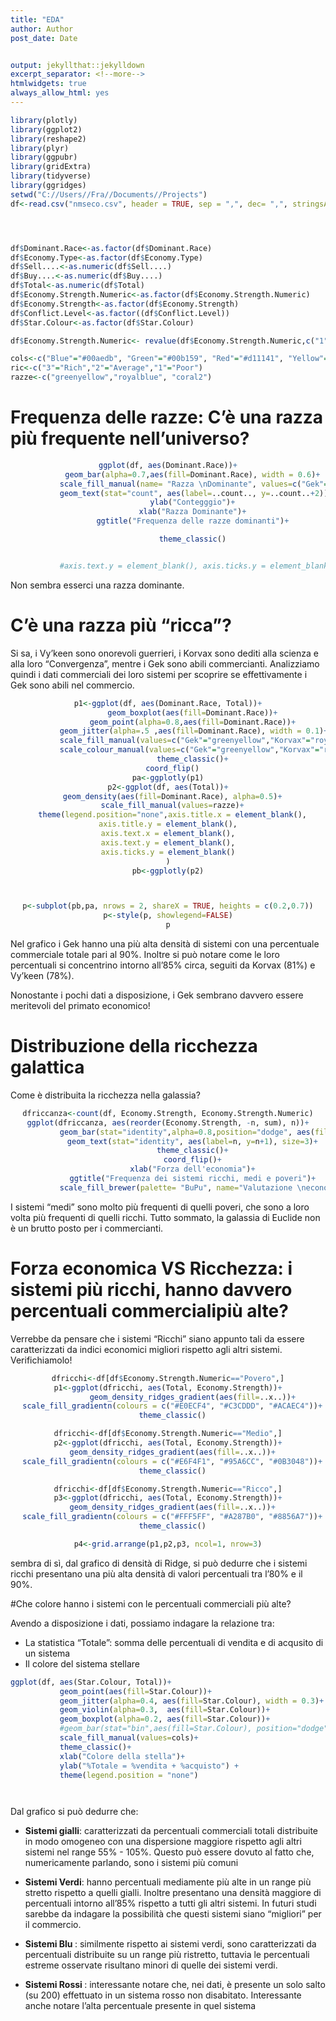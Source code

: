 ```yaml
---
title: "EDA"
author: Author
post_date: Date


output: jekyllthat::jekylldown
excerpt_separator: <!--more-->
htmlwidgets: true
always_allow_html: yes
---
```

<style type="text/css">
h1.title {
  font-size: 38px;
}
</style>
```r
library(plotly)
library(ggplot2)
library(reshape2)
library(plyr)
library(ggpubr)
library(gridExtra)
library(tidyverse)
library(ggridges)
setwd("C://Users//Fra//Documents//Projects")
df<-read.csv("nmseco.csv", header = TRUE, sep = ",", dec= ",", stringsAsFactors = FALSE)




df$Dominant.Race<-as.factor(df$Dominant.Race)
df$Economy.Type<-as.factor(df$Economy.Type)
df$Sell....<-as.numeric(df$Sell....)
df$Buy....<-as.numeric(df$Buy....)
df$Total<-as.numeric(df$Total)
df$Economy.Strength.Numeric<-as.factor(df$Economy.Strength.Numeric)
df$Economy.Strength<-as.factor(df$Economy.Strength)
df$Conflict.Level<-as.factor((df$Conflict.Level))
df$Star.Colour<-as.factor(df$Star.Colour)

df$Economy.Strength.Numeric<- revalue(df$Economy.Strength.Numeric,c("1"="Povero","2"="Medio","3"="Ricco"))

cols<-c("Blue"="#00aedb", "Green"="#00b159", "Red"="#d11141", "Yellow"="#ffc425")
ric<-c("3"="Rich","2"="Average","1"="Poor")
razze<-c("greenyellow","royalblue", "coral2")

```
<div style="page-break-after: always;"></div>
# Frequenza delle razze: C'è una razza più frequente nell'universo?
<center>
```r


ggplot(df, aes(Dominant.Race))+
           geom_bar(alpha=0.7,aes(fill=Dominant.Race), width = 0.6)+
           scale_fill_manual(name= "Razza \nDominante", values=c("Gek"="greenyellow","Korvax"="royalblue", "Vy'keen"="coral2"))+
           geom_text(stat="count", aes(label=..count.., y=..count..+2))+
           ylab("Contegggio")+
           xlab("Razza Dominante")+
           ggtitle("Frequenza delle razze dominanti")+

           theme_classic()


           #axis.text.y = element_blank(), axis.ticks.y = element_blank()

```
</center>
Non sembra esserci una razza dominante.


# C'è una razza più "ricca"?
Si sa, i Vy'keen sono onorevoli guerrieri, i Korvax sono dediti alla scienza e alla loro "Convergenza", mentre i Gek sono abili commercianti. Analizziamo quindi i dati commerciali dei loro sistemi per scoprire se effettivamente i Gek sono abili nel commercio.
<center>
```r
p1<-ggplot(df, aes(Dominant.Race, Total))+
           geom_boxplot(aes(fill=Dominant.Race))+
           geom_point(alpha=0.8,aes(fill=Dominant.Race))+
           geom_jitter(alpha=.5 ,aes(fill=Dominant.Race), width = 0.1)+
           scale_fill_manual(values=c("Gek"="greenyellow","Korvax"="royalblue", "Vy'keen"="coral2"))+
           scale_colour_manual(values=c("Gek"="greenyellow","Korvax"="royalblue", "Vy'keen"="coral2"))+
           theme_classic()+
  coord_flip()
pa<-ggplotly(p1)
p2<-ggplot(df, aes(Total))+
  geom_density(aes(fill=Dominant.Race), alpha=0.5)+
  scale_fill_manual(values=razze)+
  theme(legend.position="none",axis.title.x = element_blank(),
axis.title.y = element_blank(),
axis.text.x = element_blank(),
axis.text.y = element_blank(),
axis.ticks.y = element_blank()
)
pb<-ggplotly(p2)



p<-subplot(pb,pa, nrows = 2, shareX = TRUE, heights = c(0.2,0.7))
p<-style(p, showlegend=FALSE)
p
```
</center>
Nel grafico i Gek hanno una più alta densità di sistemi con una percentuale commerciale totale pari al 90%. Inoltre si può notare come le loro percentuali si concentrino intorno all'85% circa, seguiti da Korvax (81%) e Vy'keen (78%).

Nonostante i pochi dati a disposizione, i Gek sembrano davvero essere meritevoli del primato economico!
<div style="page-break-after: always;"></div>


# Distribuzione della ricchezza galattica
Come è distribuita la ricchezza nella galassia?
<center>
```r


dfriccanza<-count(df, Economy.Strength, Economy.Strength.Numeric)
ggplot(dfriccanza, aes(reorder(Economy.Strength, -n, sum), n))+
           geom_bar(stat="identity",alpha=0.8,position="dodge", aes(fill=Economy.Strength.Numeric), width = 0.6)+
           geom_text(stat="identity", aes(label=n, y=n+1), size=3)+
           theme_classic()+
           coord_flip()+
           xlab("Forza dell'economia")+
           ggtitle("Frequenza dei sistemi ricchi, medi e poveri")+
           scale_fill_brewer(palette= "BuPu", name="Valutazione \neconomica")

```
</center>
I sistemi "medi" sono molto più frequenti di quelli poveri, che sono a loro volta più frequenti di quelli ricchi.
Tutto sommato, la galassia di Euclide non è un brutto posto per i commercianti.

# Forza economica VS Ricchezza: i sistemi più ricchi, hanno davvero percentuali commercialipiù alte?
Verrebbe da pensare che i sistemi "Ricchi" siano appunto tali da essere caratterizzati da indici economici migliori rispetto agli altri sistemi. Verifichiamolo!
<center>
```r
dfricchi<-df[df$Economy.Strength.Numeric=="Povero",]
p1<-ggplot(dfricchi, aes(Total, Economy.Strength))+
           geom_density_ridges_gradient(aes(fill=..x..))+
  scale_fill_gradientn(colours = c("#E0ECF4", "#C3CDDD", "#ACAEC4"))+
  theme_classic()

dfricchi<-df[df$Economy.Strength.Numeric=="Medio",]
p2<-ggplot(dfricchi, aes(Total, Economy.Strength))+
  geom_density_ridges_gradient(aes(fill=..x..))+
  scale_fill_gradientn(colours = c("#E6F4F1", "#95A6CC", "#0B3048"))+
  theme_classic()

dfricchi<-df[df$Economy.Strength.Numeric=="Ricco",]
p3<-ggplot(dfricchi, aes(Total, Economy.Strength))+
  geom_density_ridges_gradient(aes(fill=..x..))+
  scale_fill_gradientn(colours = c("#FFF5FF", "#A287B0", "#8856A7"))+
  theme_classic()

p4<-grid.arrange(p1,p2,p3, ncol=1, nrow=3)


```
</center>
sembra di sì, dal grafico di densità di Ridge, si può dedurre che i sistemi ricchi presentano una più alta densità di valori percentuali tra l'80% e il 90%.
<div style="page-break-after: always;"></div>


#Che colore hanno i sistemi con le percentuali commerciali più alte?

Avendo a disposizione i dati, possiamo indagare la relazione tra:

* La statistica "Totale": somma delle percentuali di vendita e di acqusito di un sistema
* Il colore del sistema stellare
<center>
```r

ggplot(df, aes(Star.Colour, Total))+
           geom_point(aes(fill=Star.Colour))+
           geom_jitter(alpha=0.4, aes(fill=Star.Colour), width = 0.3)+
           geom_violin(alpha=0.3,  aes(fill=Star.Colour))+
           geom_boxplot(alpha=0.2, aes(fill=Star.Colour))+
           #geom_bar(stat="bin",aes(fill=Star.Colour), position="dodge")+
           scale_fill_manual(values=cols)+
           theme_classic()+
           xlab("Colore della stella")+
           ylab("%Totale = %vendita + %acquisto") +
           theme(legend.position = "none")




```
</center>
Dal grafico si può dedurre che:

* <b>Sistemi gialli</b>: caratterizzati da percentuali commerciali totali distribuite in modo omogeneo con una dispersione maggiore rispetto agli altri sistemi nel range 55% - 105%. Questo può essere dovuto al fatto che, numericamente parlando, sono i sistemi più comuni

* <b>Sistemi Verdi</b>: hanno percentuali mediamente più alte in un range più stretto rispetto a quelli gialli. Inoltre presentano una densità maggiore di percentuali intorno all'85% rispetto a tutti gli altri sistemi. In futuri studi sarebbe da indagare la possibilità che questi sistemi siano "migliori" per il commercio.

* <b>Sistemi Blu </b>: similmente rispetto ai sistemi verdi, sono caratterizzati da percentuali distribuite su un range più ristretto, tuttavia le percentuali estreme osservate risultano minori di quelle dei sistemi verdi.

* <b>Sistemi Rossi </b>: interessante notare che, nei dati, è presente un solo salto (su 200) effettuato in un sistema rosso non disabitato. Interessante anche notare l'alta percentuale presente in quel sistema

